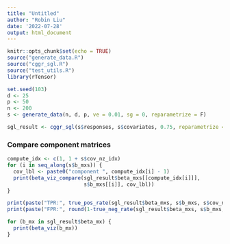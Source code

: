 ```yaml
---
title: "Untitled"
author: "Robin Liu"
date: '2022-07-28'
output: html_document
---
```


```r
knitr::opts_chunk$set(echo = TRUE)
source("generate_data.R")
source("cggr_sgl.R")
source("test_utils.R")
library(rTensor)
```

```r
set.seed(103)
d <- 25 
p <- 50
n <- 200
s <- generate_data(n, d, p, ve = 0.01, sg = 0, reparametrize = F)
```

```r
sgl_result <- cggr_sgl(s$responses, s$covariates, 0.75, reparametrize = F)
```

### Compare component matrices
```r
compute_idx <- c(1, 1 + s$cov_nz_idx)
for (i in seq_along(s$b_mxs)) {
  cov_lbl <- paste0("component ", compute_idx[i] - 1)
  print(beta_viz_compare(sgl_result$beta_mxs[[compute_idx[i]]],
                         s$b_mxs[[i]], cov_lbl))
}
```

```r
print(paste("TPR:", true_pos_rate(sgl_result$beta_mxs, s$b_mxs, s$cov_nz_idx)))
print(paste("FPR:", round(1-true_neg_rate(sgl_result$beta_mxs, s$b_mxs, s$cov_nz_idx), 3)))
```



```r
for (b_mx in sgl_result$beta_mx) {
  print(beta_viz(b_mx))
}
```
